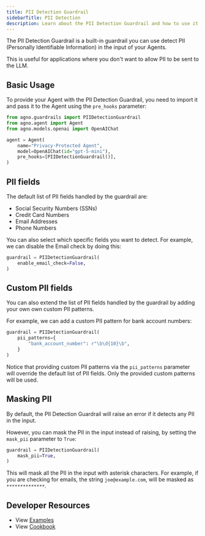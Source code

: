```yaml
---
title: PII Detection Guardrail
sidebarTitle: PII Detection
description: Learn about the PII Detection Guardrail and how to use it with your Agents.
---
```


The PII Detection Guardrail is a built-in guardrail you can use detect PII (Personally Identifiable Information) in the input of your Agents.

This is useful for applications where you don't want to allow PII to be sent to the LLM.

## Basic Usage

To provide your Agent with the PII Detection Guardrail, you need to import it and pass it to the Agent using the `pre_hooks` parameter:

```python
from agno.guardrails import PIIDetectionGuardrail
from agno.agent import Agent
from agno.models.openai import OpenAIChat

agent = Agent(
    name="Privacy-Protected Agent",
    model=OpenAIChat(id="gpt-5-mini"),
    pre_hooks=[PIIDetectionGuardrail()],
)
```

## PII fields

The default list of PII fields handled by the guardrail are:

- Social Security Numbers (SSNs)
- Credit Card Numbers
- Email Addresses
- Phone Numbers

You can also select which specific fields you want to detect. For example, we can disable the Email check by doing this:

```python
guardrail = PIIDetectionGuardrail(
    enable_email_check=False,
)
```

## Custom PII fields

You can also extend the list of PII fields handled by the guardrail by adding your own own custom PII patterns.

For example, we can add a custom PII pattern for bank account numbers:

```python
guardrail = PIIDetectionGuardrail(
    pii_patterns={
        "bank_account_number": r"\b\d{10}\b",
    }
)
```

Notice that providing custom PII patterns via the `pii_patterns` parameter will override the default list of PII fields. Only the provided custom patterns will be used.

## Masking PII

By default, the PII Detection Guardrail will raise an error if it detects any PII in the input.

However, you can mask the PII in the input instead of raising, by setting the `mask_pii` parameter to `True`:

```python
guardrail = PIIDetectionGuardrail(
    mask_pii=True,
)
```

This will mask all the PII in the input with asterisk characters. For example, if you are checking for emails, the string `joe@example.com`, will be masked as `**************`.

## Developer Resources

- View [Examples](/examples/concepts/agents/guardrails)
- View [Cookbook](https://github.com/agno-agi/agno/tree/main/cookbook/agents/guardrails)